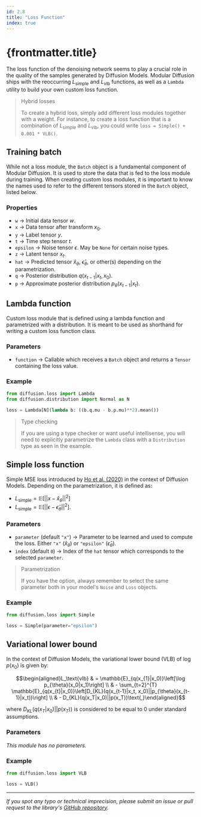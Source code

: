 ```yaml
---
id: 2.8
title: "Loss Function"
index: true
---
```


# {frontmatter.title}

The loss function of the denoising network seems to play a crucial role in the quality of the samples generated by Diffusion Models. Modular Diffusion ships with the reoccurring $L_\text{simple}$ and $L_\text{vlb}$ functions, as well as a `Lambda` utility to build your own custom loss function.

> Hybrid losses
>
> To create a hybrid loss, simply add different loss modules together with a weight. For instance, to create a loss function that is a combination of $L_\text{simple}$ and $L_\text{vlb}$, you could write `loss = Simple() + 0.001 * VLB()`.

## Training batch

While not a loss module, the `Batch` object is a fundamental component of Modular Diffusion. It is used to store the data that is fed to the loss module during training. When creating custom loss modules, it is important to know the names used to refer to the different tensors stored in the `Batch` object, listed below.

### Properties

- `w` -> Initial data tensor $w$.
- `x` -> Data tensor after transform $x_0$.
- `y` -> Label tensor $y$.
- `t` -> Time step tensor $t$.
- `epsilon` -> Noise tensor $\epsilon$. May be `None` for certain noise types.
- `z` -> Latent tensor $x_t$.
- `hat` -> Predicted tensor $\hat{x}_\theta$, $\hat{\epsilon}_\theta$, or other(s) depending on the parametrization.
- `q` -> Posterior distribution $q(x_{t-1}|x_t, x_0)$.
- `p` -> Approximate posterior distribution $p_\theta(x_{t-1} | x_t)$.

## Lambda function

Custom loss module that is defined using a lambda function and parametrized with a distribution. It is meant to be used as shorthand for writing a custom loss function class.

### Parameters

- `function` -> Callable which receives a `Batch` object and returns a `Tensor` containing the loss value.

### Example

```python
from diffusion.loss import Lambda
from diffusion.distribution import Normal as N

loss = Lambda[N](lambda b: ((b.q.mu - b.p.mu)**2).mean())
```

> Type checking
>
> If you are using a type checker or want useful intellisense, you will need to explicitly parametrize the `Lambda` class with a `Distribution` type as seen in the example.

## Simple loss function

Simple MSE loss introduced by [Ho et al. (2020)](https://arxiv.org/abs/2006.11239) in the context of Diffusion Models. Depending on the parametrization, it is defined as:

- $L_\text{simple}=\mathbb{E}\left[\lvert\lvert x-\hat{x}_\theta\rvert\rvert^2\right]$
- $L_\text{simple}=\mathbb{E}\left[\lvert\lvert\epsilon-\hat{\epsilon}_\theta\rvert\rvert^2\right]$.

### Parameters

- `parameter` (default `"x"`) -> Parameter to be learned and used to compute the loss. Either `"x"` ($\hat{x}_\theta$) or `"epsilon"` ($\hat{\epsilon}_\theta$).
- `index` (default `0`) -> Index of the `hat` tensor which corresponds to the selected `parameter`.

> Parametrization
>
> If you have the option, always remember to select the same parameter both in your model's `Noise` and `Loss` objects.

### Example

```python
from diffusion.loss import Simple

loss = Simple(parameter="epsilon")
```

## Variational lower bound

In the context of Diffusion Models, the variational lower bound (VLB) of $\log p(x_0)$ is given by:

$$\begin{aligned}L_\text{vlb} & = \mathbb{E}_{q(x_{1}|x_0)}\left[\log p_{\theta}(x_0|x_1)\right] \\ & - \sum_{t=2}^{T} \mathbb{E}_{q(x_{t}|x_0)}\left[D_{KL}(q(x_{t-1}|x_t, x_0)||p_{\theta}(x_{t-1}|x_t))\right] \\ & - D_{KL}(q(x_T|x_0)||p(x_T))\text{,}\end{aligned}$$

where $D_{KL}(q(x_T|x_0)||p(x_T))$ is considered to be equal to 0 under standard assumptions.

### Parameters

*This module has no parameters.*

### Example

```python
from diffusion.loss import VLB

loss = VLB()
```

---

*If you spot any typo or technical imprecision, please submit an issue or pull request to the library's [GitHub repository](https://github.com/cabralpinto/modular-diffusion).*